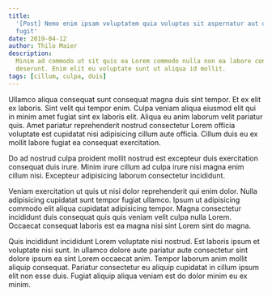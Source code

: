 ```yaml
---
title:
  '[Post] Nemo enim ipsam voluptatem quia voluptas sit aspernatur aut odit aut
  fugit'
date: 2019-04-12
author: Thilo Maier
description:
  Minim ad commodo ut sit quis ea Lorem commodo nulla non ea labore consequat
  deserunt. Enim elit eu voluptate sunt ut aliqua id mollit.
tags: [cillum, culpa, duis]
---
```


Ullamco aliqua consequat sunt consequat magna duis sint tempor. Et ex elit ex
laboris. Sint velit qui tempor enim. Culpa veniam aliqua eiusmod elit qui in
minim amet fugiat sint ex laboris elit. Aliqua eu anim laborum velit pariatur
quis. Amet pariatur reprehenderit nostrud consectetur Lorem officia voluptate
est cupidatat nisi adipisicing cillum aute officia. Cillum duis eu ex mollit
labore fugiat ea consequat exercitation.

Do ad nostrud culpa proident mollit nostrud est excepteur duis exercitation
consequat duis irure. Minim irure cillum ad culpa irure nisi magna enim cillum
nisi. Excepteur adipisicing laborum consectetur incididunt.

Veniam exercitation ut quis ut nisi dolor reprehenderit qui enim dolor. Nulla
adipisicing cupidatat sunt tempor fugiat ullamco. Ipsum ut adipisicing commodo
elit aliqua cupidatat adipisicing tempor. Magna consectetur incididunt duis
consequat quis quis veniam velit culpa nulla Lorem. Occaecat consequat laboris
est ea magna nisi sint Lorem sint do magna.

Quis incididunt incididunt Lorem voluptate nisi nostrud. Est laboris ipsum et
voluptate nisi sunt. In ullamco dolore aute pariatur aute consectetur sint
dolore ipsum ea sint Lorem occaecat anim. Tempor laborum anim mollit aliquip
consequat. Pariatur consectetur eu aliquip cupidatat in cillum ipsum elit non
esse duis. Fugiat aliquip aliqua veniam est do dolor minim eu ex minim.

